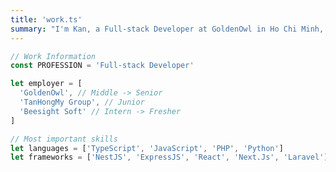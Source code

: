 ```yaml
---
title: 'work.ts'
summary: "I'm Kan, a Full-stack Developer at GoldenOwl in Ho Chi Minh, Viet Nam. I specialize in JavaScript and TypeScript, and I have experience with frameworks like React, Next, ExpressJS, NestJS. Join me in exploring the world of web development!"
---
```


```ts
// Work Information
const PROFESSION = 'Full-stack Developer'

let employer = [
  'GoldenOwl', // Middle -> Senior
  'TanHongMy Group', // Junior
  'Beesight Soft' // Intern -> Fresher
]

// Most important skills
let languages = ['TypeScript', 'JavaScript', 'PHP', 'Python']
let frameworks = ['NestJS', 'ExpressJS', 'React', 'Next.Js', 'Laravel']
```
